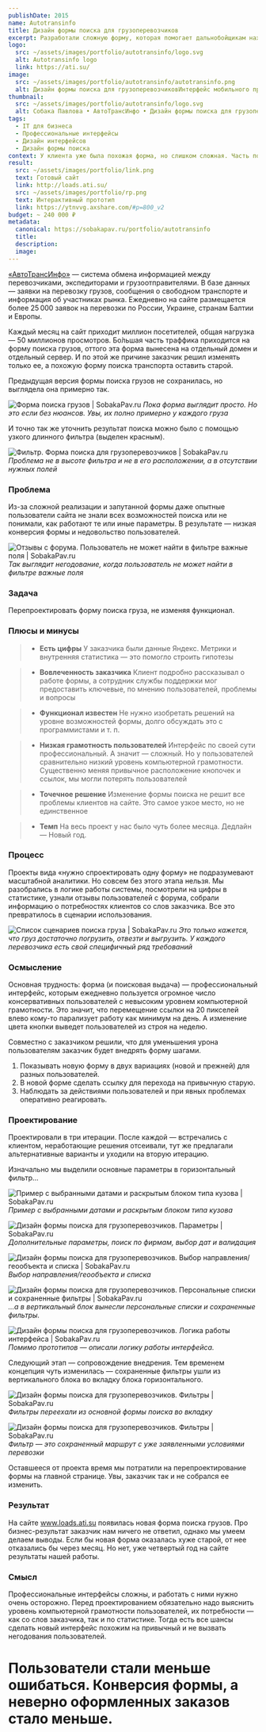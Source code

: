 ```yaml
---
publishDate: 2015
name: Autotransinfo
title: Дизайн формы поиска для грузоперевозчиков
excerpt: Разработали сложную форму, которая помогает дальнобойщикам находить грузы по подходящему маршруту
logo:
  src: ~/assets/images/portfolio/autotransinfo/logo.svg
  alt: Autotransinfo logo
  link: https://ati.su/
image: 
  src: ~/assets/images/portfolio/autotransinfo/autotransinfo.png
  alt: Дизайн формы поиска для грузоперевозчиковИнтерфейс мобильного приложения
thumbnail:
  src: ~/assets/images/portfolio/autotransinfo/logo.svg
  alt: Собака Павлова • АвтоТрансИнфо • Дизайн формы поиска для грузоперевозчиков
tags:
  - IT для бизнеса
  - Профессиональные интерфейсы
  - Дизайн интерфейсов
  - Дизайн формы поиска
context: У клиента уже была похожая форма, но слишком сложная. Часть пользователей не могла в ней разобраться, поэтому ошибалась при заполнении полей. Для сайта каждая ошибка — это неверно оформленный заказ.
result:
  src: ~/assets/images/portfolio/link.png
  text: Готовый сайт
  link: http://loads.ati.su/
  src: ~/assets/images/portfolio/rp.png
  text: Интерактивный прототип
  link: https://ytnvvg.axshare.com/#p=800_v2
budget: ~ 240 000 ₽
metadata:
  canonical: https://sobakapav.ru/portfolio/autotransinfo
  title:
  description:
  image:
---
```


[«АвтоТрансИнфо»](http://www.ati.su/) — система обмена информацией между перевозчиками, экспедиторами и грузоотправителями. В базе данных — заявки на перевозку грузов, сообщения о свободном транспорте и информация об участниках рынка. Ежедневно на сайте размещается более 25 000 заявок на перевозки по России, Украине, странам Балтии и Европы.

Каждый месяц на сайт приходит миллион посетителей, общая нагрузка — 50 миллионов просмотров. Бо́льшая часть траффика приходится на форму поиска грузов, оттого эта форма вынесена на отдельный домен и отдельный сервер. И по этой же причине заказчик решил изменять только ее, а похожую форму поиска транспорта оставить старой.

Предыдущая версия формы поиска грузов не сохранилась, но выглядела она примерно так.

![Форма поиска грузов | SobakaPav.ru](~/assets/images/portfolio/autotransinfo/1.png)
_Пока форма выглядит просто. Но это если без нюансов. Увы, их полно примерно у каждого груза_

И точно так же уточнить результат поиска можно было с помощью узкого длинного фильтра (выделен красным).

![Фильтр. Форма поиска для грузоперевозчиков | SobakaPav.ru](~/assets/images/portfolio/autotransinfo/2.png)
_Проблема не в высоте фильтра и не в его расположении, а в отсутствии нужных полей_

### Проблема

Из-за сложной реализации и запутанной формы даже опытные пользователи сайта не знали всех возможностей поиска или не понимали, как работают те или иные параметры. В результате — низкая конверсия формы и недовольство пользователей.

![Отзывы с форума. Пользователь не может найти в фильтре важные поля | SobakaPav.ru](~/assets/images/portfolio/autotransinfo/3.png)
_Так выглядит негодование, когда пользователь не может найти в фильтре важные поля_

### Задача

Перепроектировать форму поиска груза, не изменяя функционал.

### Плюсы и минусы

>+ **Есть цифры**
>У заказчика были данные Яндекс. Метрики и внутренняя статистика — это помогло строить гипотезы

>+ **Вовлеченность заказчика**
>Клиент подробно рассказывал о работе формы, а сотрудник службы поддержки мог предоставить ключевые, по мнению пользователей, проблемы и вопросы

>+ **Функционал известен**
>Не нужно изобретать решений на уровне возможностей формы, долго обсуждать это с программистами и т. п.

>- **Низкая грамотность пользователей**
>Интерфейс по своей сути профессиональный. А значит — сложный. Но у пользователей сравнительно низкий уровень компьютерной грамотности. Существенно меняя привычное расположение кнопочек и ссылок, мы могли потерять пользователей

>- **Точечное решение**
>Изменение формы поиска не решит все проблемы клиентов на сайте. Это самое узкое место, но не единственное

>- **Темп**
>На весь проект у нас было чуть более месяца. Дедлайн — Новый год.

### Процесс

Проекты вида «нужно спроектировать одну форму» не подразумевают масштабной аналитики. Но совсем без этого этапа нельзя. Мы разобрались в логике работы системы, посмотрели на цифры в статистике, узнали отзывы пользователей с форума, собрали информацию о потребностях клиентов со слов заказчика. Все это превратилось в сценарии использования.

![Список сценариев поиска груза | SobakaPav.ru](~/assets/images/portfolio/autotransinfo/4.png)
_Это только кажется, что груз достаточно погрузить, отвезти и выгрузить. У каждого перевозчика есть свой специфичный ряд требований_

### Осмысление

Основная трудность: форма (и поисковая выдача) — профессиональный интерфейс, которым ежедневно пользуется огромное число консервативных пользователей с невысоким уровнем компьютерной грамотности. Это значит, что перемещение ссылки на 20 пикселей влево кому-то парализует работу как минимум на день. А изменение цвета кнопки выведет пользователей из строя на неделю.

Совместно с заказчиком решили, что для уменьшения урона пользователям заказчик будет внедрять форму шагами.
1. Показывать новую форму в двух вариациях (новой и прежней) для разных пользователей.
2. В новой форме сделать ссылку для перехода на привычную старую.
3. Наблюдать за действиями пользователей и при явных проблемах оперативно реагировать.

### Проектирование

Проектировали в три итерации. После каждой — встречались с клиентом, неработающие решения отсеивали, тут же предлагали альтернативные варианты и уходили на вторую итерацию.

Изначально мы выделили основные параметры в горизонтальный фильтр…

![Пример с выбранными датами и раскрытым блоком типа кузова | SobakaPav.ru](~/assets/images/portfolio/autotransinfo/5.png)
_Пример с выбранными датами и раскрытым блоком типа кузова_

![Дизайн формы поиска для грузоперевозчиков. Параметры | SobakaPav.ru](~/assets/images/portfolio/autotransinfo/6.png)
_Дополнительные параметры, поиск по фирмам, выбор дат и валидация_

![Дизайн формы поиска для грузоперевозчиков. Выбор направления/геообъекта и списка | SobakaPav.ru](~/assets/images/portfolio/autotransinfo/7.png)
_Выбор направления/геообъекта и списка_

![Дизайн формы поиска для грузоперевозчиков. Персональные списки и сохраненные фильтры | SobakaPav.ru](~/assets/images/portfolio/autotransinfo/8.png)
_…а в вертикальный блок вынесли персональные списки и сохраненные фильтры._

![Дизайн формы поиска для грузоперевозчиков. Логика работы интерфейса | SobakaPav.ru](~/assets/images/portfolio/autotransinfo/9.png)
_Помимо прототипов — описали логику работы интерфейса._

Следующий этап — сопровождение внедрения. Тем временем концепция чуть изменилась — сохраненные фильтры ушли из вертикального блока во вкладку блока горизонтального.

![Дизайн формы поиска для грузоперевозчиков. Фильтры | SobakaPav.ru](~/assets/images/portfolio/autotransinfo/10.png)
_Фильтры переехали из основной формы поиска во вкладку_

![Дизайн формы поиска для грузоперевозчиков. Фильтры | SobakaPav.ru](~/assets/images/portfolio/autotransinfo/11.png)
_Фильтр — это сохраненный маршрут с уже заявленными условиями перевозки_

Оставшееся от проекта время мы потратили на перепроектирование формы на главной странице. Увы, заказчик так и не собрался ее изменить.

### Результат

На сайте www.loads.ati.su появилась новая форма поиска грузов. Про бизнес-результат заказчик нам ничего не ответил, однако мы умеем делаем выводы. Если бы новая форма оказалась хуже старой, от нее отказались бы через месяц. Но нет, уже четвертый год на сайте результаты нашей работы.

### Смысл

Профессиональные интерфейсы сложны, и работать с ними нужно очень осторожно. Перед проектированием обязательно надо выяснить уровень компьютерной грамотности пользователей, их потребности — как со слов заказчика, так и по статистике. Тогда есть все шансы сделать новый интерфейс похожим на привычный и не вызвать негодования пользователей.

# Пользователи стали меньше ошибаться. Конверсия формы, а неверно оформленных заказов стало меньше.

